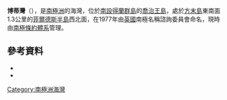 {{Coord|62|10|S|58|58|W|source:GNIS|display=title}}

'''博蒂灣'''（{{lang-en|Bothy Bay}}），是[[南極洲|南極洲]]的海灣，位於[[南設得蘭群島|南設得蘭群島]]的[[喬治王島|喬治王島]]，處於[[方末島|方末島]]東南面1.3公里的[[菲爾德斯半島|菲爾德斯半島]]西北面，在1977年由[[英國|英國]]南極名稱諮詢委員會命名，現時由[[南極條約體系|南極條約體系]]管理。

==參考資料==
*{{cite gnis | type = antarid | id = 1718| name = Bothy Bay | accessdate = 2011-08-05}}
*{{usgs-gazetteer|id=1718}}

{{Antarctica-geo-stub}}
[[Category:南極洲海灣|Category:南極洲海灣]]